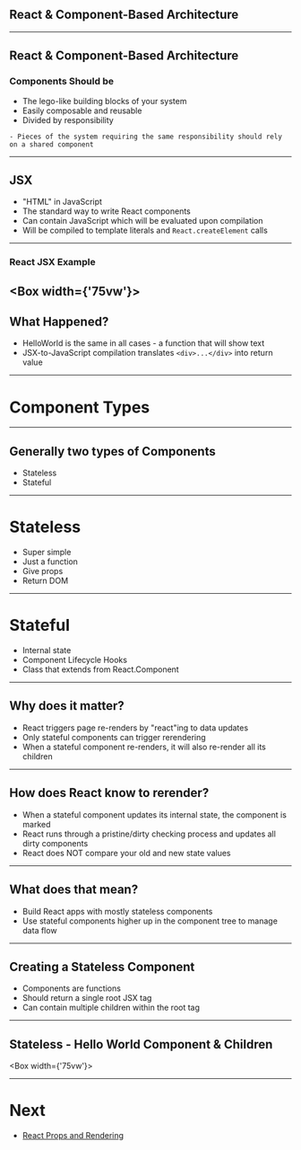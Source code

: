 


## React & Component-Based Architecture

---

## React & Component-Based Architecture

### Components Should be

- The lego-like building blocks of your system
- Easily composable and reusable
- Divided by responsibility

```notes
- Pieces of the system requiring the same responsibility should rely on a shared component
```

---

## JSX

- "HTML" in JavaScript
- The standard way to write React components
- Can contain JavaScript which will be evaluated upon compilation
- Will be compiled to template literals and `React.createElement` calls

---

### React JSX Example

<Box width={'75vw'}>
  <CodeSandbox src="https://codesandbox.io/embed/github/e-schultz/ts-js-react-training/tree/es-example-jsx-vs-createElement/examples/react-jsx-intro?codemirror=1&fontsize=14" runOnClick={0}/>
</Box>
---

## What Happened?

- HelloWorld is the same in all cases - a function that will show text
- JSX-to-JavaScript compilation translates `<div>...</div>` into return value
---


# Component Types

---

## Generally two types of Components

* Stateless
* Stateful

---


# Stateless

- Super simple
- Just a function
- Give props
- Return DOM

---

# Stateful

- Internal state
- Component Lifecycle Hooks
- Class that extends from React.Component

---

## Why does it matter?

- React triggers page re-renders by "react"ing to data updates
- Only stateful components can trigger rerendering
- When a stateful component re-renders, it will also re-render all its children

---

## How does React know to rerender?
- When a stateful component updates its internal state, the component is marked
- React runs through a pristine/dirty checking process and updates all dirty components
- React does NOT compare your old and new state values

---

## What does that mean?

- Build React apps with mostly stateless components
- Use stateful components higher up in the component tree to manage data flow

---

## Creating a Stateless Component

- Components are functions
- Should return a single root JSX tag
- Can contain multiple children within the root tag

---

## Stateless - Hello World Component & Children

<Box width={'75vw'}>
  <CodeSandbox src="https://codesandbox.io/embed/1080oxnw33?eslint=1&fontsize=14&hidenavigation=1&module=%2Fsrc%2Findex.js&moduleview=1&highlights=4" runOnClick={0}/>
</Box>

---

# Next 

- [React Props and Rendering](/decks/react-props-and-rendering/#0)



